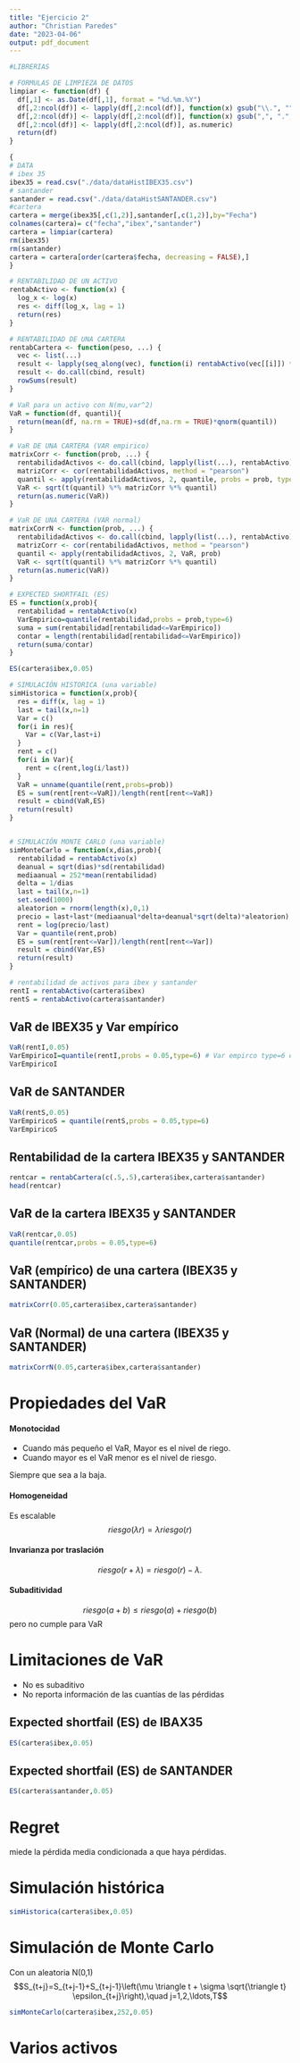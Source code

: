 ```yaml
---
title: "Ejercicio 2"
author: "Christian Paredes"
date: "2023-04-06"
output: pdf_document
---
```


```r
#LIBRERIAS
```

```r

# FORMULAS DE LIMPIEZA DE DATOS
limpiar <- function(df) {
  df[,1] <- as.Date(df[,1], format = "%d.%m.%Y")
  df[,2:ncol(df)] <- lapply(df[,2:ncol(df)], function(x) gsub("\\.", "", x))
  df[,2:ncol(df)] <- lapply(df[,2:ncol(df)], function(x) gsub(",", ".", x))
  df[,2:ncol(df)] <- lapply(df[,2:ncol(df)], as.numeric)
  return(df)
}

```

```r
{
# DATA
# ibex 35
ibex35 = read.csv("./data/dataHistIBEX35.csv")
# santander
santander = read.csv("./data/dataHistSANTANDER.csv")
#cartera
cartera = merge(ibex35[,c(1,2)],santander[,c(1,2)],by="Fecha")
colnames(cartera)= c("fecha","ibex","santander")
cartera = limpiar(cartera)
rm(ibex35)
rm(santander)
cartera = cartera[order(cartera$fecha, decreasing = FALSE),]
}
```

```r
# RENTABILIDAD DE UN ACTIVO
rentabActivo <- function(x) {
  log_x <- log(x)
  res <- diff(log_x, lag = 1)
  return(res)
}

# RENTABILIDAD DE UNA CARTERA
rentabCartera <- function(peso, ...) {
  vec <- list(...)
  result <- lapply(seq_along(vec), function(i) rentabActivo(vec[[i]]) * peso[i])
  result <- do.call(cbind, result)
  rowSums(result)
}

# VaR para un activo con N(mu,var^2)
VaR = function(df, quantil){
  return(mean(df, na.rm = TRUE)+sd(df,na.rm = TRUE)*qnorm(quantil))
}

# VaR DE UNA CARTERA (VAR empirico)
matrixCorr <- function(prob, ...) {
  rentabilidadActivos <- do.call(cbind, lapply(list(...), rentabActivo))
  matrizCorr <- cor(rentabilidadActivos, method = "pearson")
  quantil <- apply(rentabilidadActivos, 2, quantile, probs = prob, type = 6)
  VaR <- sqrt(t(quantil) %*% matrizCorr %*% quantil)
  return(as.numeric(VaR))
}

# VaR DE UNA CARTERA (VAR normal)
matrixCorrN <- function(prob, ...) {
  rentabilidadActivos <- do.call(cbind, lapply(list(...), rentabActivo))
  matrizCorr <- cor(rentabilidadActivos, method = "pearson")
  quantil <- apply(rentabilidadActivos, 2, VaR, prob)
  VaR <- sqrt(t(quantil) %*% matrizCorr %*% quantil)
  return(as.numeric(VaR))
}

# EXPECTED SHORTFAIL (ES)
ES = function(x,prob){
  rentabilidad = rentabActivo(x)
  VarEmpirico=quantile(rentabilidad,probs = prob,type=6)
  suma = sum(rentabilidad[rentabilidad<=VarEmpirico])
  contar = length(rentabilidad[rentabilidad<=VarEmpirico])
  return(suma/contar)
}

ES(cartera$ibex,0.05)

# SIMULACIÓN HISTORICA (una variable)
simHistorica = function(x,prob){
  res = diff(x, lag = 1)
  last = tail(x,n=1)
  Var = c()
  for(i in res){
    Var = c(Var,last+i)
  }
  rent = c()
  for(i in Var){
    rent = c(rent,log(i/last))
  }
  VaR = unname(quantile(rent,probs=prob))
  ES = sum(rent[rent<=VaR])/length(rent[rent<=VaR])
  result = cbind(VaR,ES)
  return(result)
}


# SIMULACIÓN MONTE CARLO (una variable)
simMonteCarlo = function(x,dias,prob){
  rentabilidad = rentabActivo(x)
  deanual = sqrt(dias)*sd(rentabilidad)
  mediaanual = 252*mean(rentabilidad)
  delta = 1/dias
  last = tail(x,n=1)
  set.seed(1000)
  aleatorion = rnorm(length(x),0,1)
  precio = last+last*(mediaanual*delta+deanual*sqrt(delta)*aleatorion)
  rent = log(precio/last)
  Var = quantile(rent,prob)
  ES = sum(rent[rent<=Var])/length(rent[rent<=Var])
  result = cbind(Var,ES)
  return(result)
}

```

```r
# rentabilidad de activos para ibex y santander
rentI = rentabActivo(cartera$ibex)
rentS = rentabActivo(cartera$santander)
```

## VaR de IBEX35 y Var empírico
```r
VaR(rentI,0.05)
VarEmpiricoI=quantile(rentI,probs = 0.05,type=6) # Var empirco type=6 excluye los valores extremos
VarEmpiricoI
```

## VaR de SANTANDER
```r
VaR(rentS,0.05)
VarEmpiricoS = quantile(rentS,probs = 0.05,type=6)
VarEmpiricoS
```

## Rentabilidad de la cartera IBEX35 y SANTANDER
```r
rentcar = rentabCartera(c(.5,.5),cartera$ibex,cartera$santander)
head(rentcar)
```

## VaR de la cartera IBEX35 y SANTANDER
```r
VaR(rentcar,0.05)
quantile(rentcar,probs = 0.05,type=6)
```


## VaR (empírico) de una cartera (IBEX35 y SANTANDER)
```r
matrixCorr(0.05,cartera$ibex,cartera$santander)
```


## VaR (Normal) de una cartera (IBEX35 y SANTANDER)
```r
matrixCorrN(0.05,cartera$ibex,cartera$santander)
```

# Propiedades del VaR

#### Monotocidad 
- Cuando más pequeño el VaR, Mayor es el nivel de riego.
- Cuando mayor es el VaR menor es el nivel de riesgo.

Siempre que sea a la baja.

#### Homogeneidad
Es escalable
$$riesgo(\lambda r)=\lambda riesgo(r)$$

#### Invarianza por traslación
$$riesgo(r+\lambda)=riesgo(r)-\lambda.$$

#### Subaditividad
$$riesgo(a+b)\leq riesgo(a)+riesgo(b)$$
pero no cumple para VaR


# Limitaciones de VaR
- No es subaditivo
- No reporta información de las cuantías de las pérdidas


## Expected shortfail (ES) de IBAX35
```r
ES(cartera$ibex,0.05)
```


## Expected shortfail (ES) de SANTANDER
```r
ES(cartera$santander,0.05)
```


# Regret
miede la pérdida media condicionada a que haya pérdidas.


# Simulación histórica
```r
simHistorica(cartera$ibex,0.05)
```

# Simulación de Monte Carlo
Con un aleatoria N(0,1)
$$S_{t+j}=S_{t+j-1}+S_{t+j-1}\left(\mu \triangle t + \sigma \sqrt{\triangle t} \epsilon_{t+j}\right),\quad j=1,2,\ldots,T$$

```r
simMonteCarlo(cartera$ibex,252,0.05)
```


# Varios activos
